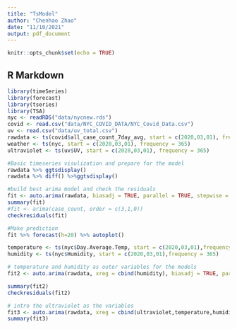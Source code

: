 ```yaml
---
title: "TsModel"
author: "Chenhao Zhao"
date: "11/10/2021"
output: pdf_document
---
```


```r
knitr::opts_chunk$set(echo = TRUE)
```

## R Markdown
```r
library(timeSeries)
library(forecast)
library(tseries)
library(TSA)
nyc <- readRDS("data/nycnew.rds")
covid <- read.csv("data/NYC_COVID_DATA/NYC_Covid_Data.csv")
uv <- read.csv("data/uv_total.csv")
rawdata <- ts(covid$all_case_count_7day_avg, start = c(2020,03,01), frequency = 365)
weather <- ts(nyc, start = c(2020,03,01), frequency = 365)
ultraviolet <- ts(uv$UV, start = c(2020,03,01), frequency = 365)
```

```r
#Basic timeseries visulization and prepare for the model
rawdata %>% ggtsdisplay()
rawdata %>% diff() %>%ggtsdisplay()
```

```r
#build best arima model and check the residuals
fit <- auto.arima(rawdata, biasadj = TRUE, parallel = TRUE, stepwise = FALSE)
summary(fit)
#fit <- arima(case_count, order = c(3,1,0))
checkresiduals(fit)
```

```r
#Make prediction
fit %>% forecast(h=20) %>% autoplot()
```


```r
temperature <- ts(nyc$Day.Average.Temp, start = c(2020,03,01),frequency = 365)
humidity <- ts(nyc$Humidity, start = c(2020,03,01),frequency = 365)

# temperature and humidity as outer variables for the models
fit2 <- auto.arima(rawdata, xreg = cbind(humidity), biasadj = TRUE, parallel = TRUE, stepwise = FALSE)

summary(fit2)
checkresiduals(fit2)
```

```r
# intro the ultraviolet as the variables
fit3 <- auto.arima(rawdata, xreg = cbind(ultraviolet,temperature,humidity) , biasadj = TRUE, parallel = TRUE, stepwise = FALSE)
summary(fit3)
```

